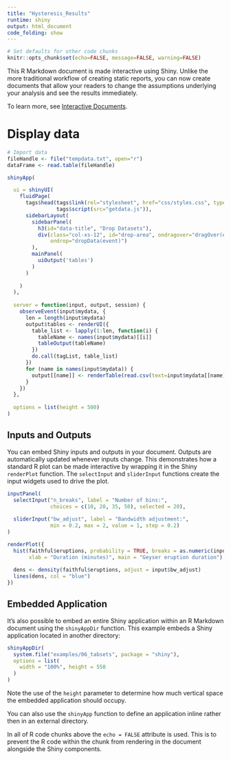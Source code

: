 ---
title: "Hysteresis_Results"
runtime: shiny
output: html_document
code_folding: show
---


```{r, echo=FALSE}
# Set defaults for other code chunks
knitr::opts_chunk$set(echo=FALSE, message=FALSE, warning=FALSE)
```


This R Markdown document is made interactive using Shiny. Unlike the more traditional workflow of creating static reports, you can now create documents that allow your readers to change the assumptions underlying your analysis and see the results immediately.

To learn more, see [Interactive Documents](http://rmarkdown.rstudio.com/authoring_shiny.html).

# Display data

```{r, echo=TRUE}
# Import data
fileHandle <- file("tempdata.txt", open="r")
dataFrame <- read.table(fileHandle)

```


```{r}
shinyApp(

  ui = shinyUI(
    fluidPage(
      tags$head(tags$link(rel="stylesheet", href="css/styles.css", type="text/css"),
                tags$script(src="getdata.js")),
      sidebarLayout(
        sidebarPanel(
          h3(id="data-title", "Drop Datasets"),
          div(class="col-xs-12", id="drop-area", ondragover="dragOver(event)", 
              ondrop="dropData(event)")
        ),
        mainPanel(
          uiOutput('tables')
        )
      )
  
    )
  ),
  
  server = function(input, output, session) {
    observeEvent(input$mydata, {
      len = length(input$mydata)
      output$tables <- renderUI({
        table_list <- lapply(1:len, function(i) {
          tableName <- names(input$mydata)[[i]]
          tableOutput(tableName)
        })
        do.call(tagList, table_list)
      })
      for (name in names(input$mydata)) {
        output[[name]] <- renderTable(read.csv(text=input$mydata[[name]]))
      }
    })
  },
  
  options = list(height = 500)
)
```

## Inputs and Outputs

You can embed Shiny inputs and outputs in your document. Outputs are automatically updated whenever inputs change.  This demonstrates how a standard R plot can be made interactive by wrapping it in the Shiny `renderPlot` function. The `selectInput` and `sliderInput` functions create the input widgets used to drive the plot.

```{r eruptions, echo=FALSE}
inputPanel(
  selectInput("n_breaks", label = "Number of bins:",
              choices = c(10, 20, 35, 50), selected = 20),
  
  sliderInput("bw_adjust", label = "Bandwidth adjustment:",
              min = 0.2, max = 2, value = 1, step = 0.2)
)

renderPlot({
  hist(faithful$eruptions, probability = TRUE, breaks = as.numeric(input$n_breaks),
       xlab = "Duration (minutes)", main = "Geyser eruption duration")
  
  dens <- density(faithful$eruptions, adjust = input$bw_adjust)
  lines(dens, col = "blue")
})
```

## Embedded Application

It's also possible to embed an entire Shiny application within an R Markdown document using the `shinyAppDir` function. This example embeds a Shiny application located in another directory:

```{r tabsets, echo=FALSE}
shinyAppDir(
  system.file("examples/06_tabsets", package = "shiny"),
  options = list(
    width = "100%", height = 550
  )
)
```

Note the use of the `height` parameter to determine how much vertical space the embedded application should occupy.

You can also use the `shinyApp` function to define an application inline rather then in an external directory.

In all of R code chunks above the `echo = FALSE` attribute is used. This is to prevent the R code within the chunk from rendering in the document alongside the Shiny components.



